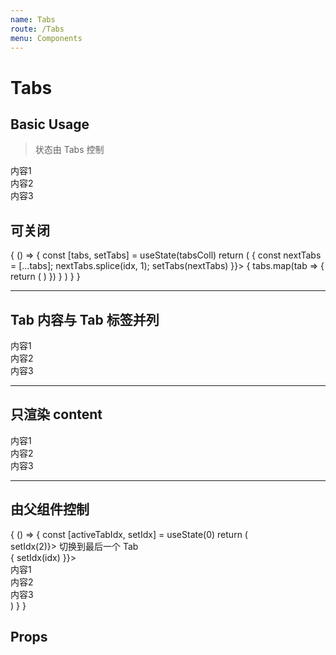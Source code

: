 ```yaml
---
name: Tabs
route: /Tabs
menu: Components
---
```



# Tabs

## Basic Usage

> 状态由 Tabs 控制

<Playground>
  <Tabs className="bg_default p20">
    <Tab label="Tab_1">
      <div className="p10">内容1</div>
    </Tab>
    <Tab label="Tab_2">
      <div className="p10">内容2</div>
    </Tab>
    <Tab label="Tab_3">
      <div className="p10">内容3</div>
    </Tab>
  </Tabs>
</Playground>

## 可关闭

<Playground>
  {
    () => {
      const [tabs, setTabs] = useState(tabsColl)
      return (
        <Tabs 
          className="bg_default p20"
          closeable onClose={idx => {
            const nextTabs = [...tabs];
            nextTabs.splice(idx, 1);
            setTabs(nextTabs)
          }}>
          {
            tabs.map(tab => {
              return (
                <Tab {...tab} key={tab.label} />
              )
            })
          }
        </Tabs>
      )
    }
  }
</Playground>

---------

## Tab 内容与 Tab 标签并列

<Playground>
  <Tabs inRow={true} className="bg_default p20">
    <Tab label="Tab_1">
      <div className="p10">内容1</div>
    </Tab>
    <Tab label="Tab_2">
      <div className="p10">内容2</div>
    </Tab>
    <Tab label="Tab_3">
      <div className="p10">内容3</div>
    </Tab>
  </Tabs>
</Playground>

---------

## 只渲染 content

<Playground>
  <Tabs onlyContent className="bg_default p20">
    <Tab label="Tab_1">
      <div className="p10">内容1</div>
    </Tab>
    <Tab label="Tab_2">
      <div className="p10">内容2</div>
    </Tab>
    <Tab label="Tab_3">
      <div className="p10">内容3</div>
    </Tab>
  </Tabs>
</Playground>

---------

## 由父组件控制

<Playground>
  {
    () => {
      const [activeTabIdx, setIdx] = useState(0)
      return (
        <div>
          <div>
            <span className="btn theme" onClick={e => setIdx(2)}>
              切换到最后一个 Tab
            </span>
          </div>
          <Tabs
            activeTabIdx={activeTabIdx}
            className="bg_default p20"
            onChangeTab={idx => {
              setIdx(idx)
            }}>
            <Tab label="Tab_1">
              <div className="p10">内容1</div>
            </Tab>
            <Tab label="Tab_2">
              <div className="p10">内容2</div>
            </Tab>
            <Tab label="Tab_3">
              <div className="p10">内容3</div>
            </Tab>
          </Tabs>
        </div>
      )
    }
  }
</Playground>

## Props

<Props of={Tabs} />
